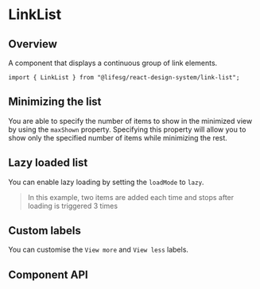 
<Meta of={LinkListStories} />

# LinkList

## Overview

A component that displays a continuous group of link elements.

```tsx
import { LinkList } from "@lifesg/react-design-system/link-list";
```

<Canvas of={LinkListStories.Default} />

<Canvas of={LinkListStories.Small} />

## Minimizing the list

You are able to specify the number of items to show in the minimized view by using the `maxShown` property. Specifying
this property will allow you to show only the specified number of items while minimizing the rest.

<Canvas of={LinkListStories.MinimizedList} />

## Lazy loaded list

You can enable lazy loading by setting the `loadMode` to `lazy`.

> In this example, two items are added each time and stops after loading is
> triggered 3 times

<Canvas of={LinkListStories.LazyLoadedList} />

## Custom labels

You can customise the `View more` and `View less` labels.

<Canvas of={LinkListStories.CustomLabel} />

## Component API

<PropsTable />
